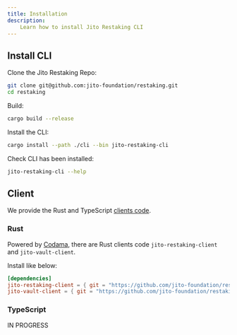 ```yaml
---
title: Installation
description: 
    Learn how to install Jito Restaking CLI
---
```


## Install CLI

Clone the Jito Restaking Repo:

```bash
git clone git@github.com:jito-foundation/restaking.git
cd restaking
```

Build:

```bash
cargo build --release
```

Install the CLI:

```bash
cargo install --path ./cli --bin jito-restaking-cli
```

Check CLI has been installed:

```bash
jito-restaking-cli --help
```

## Client

We provide the Rust and TypeScript [clients code].

[clients code]: https://github.com/jito-foundation/restaking/tree/master/clients

### Rust

Powered by [Codama], there are Rust clients code `jito-restaking-client` and `jito-vault-client`.

Install like below:

```toml
[dependencies]
jito-restaking-client = { git = "https://github.com/jito-foundation/restaking.git", branch = "master" }
jito-vault-client = { git = "https://github.com/jito-foundation/restaking.git", branch = "master" }
```

[Codama]: https://github.com/codama-idl/codama

### TypeScript

IN PROGRESS
